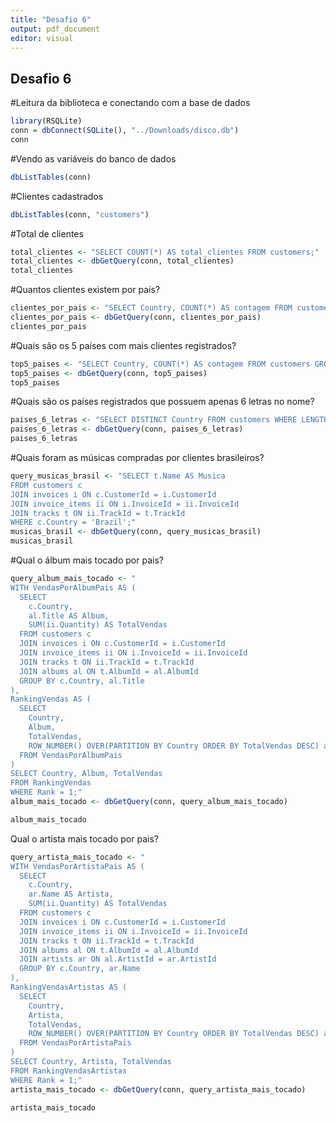 ---
title: "Desafio 6"
output: pdf_document
editor: visual
---

## Desafio 6

#Leitura da biblioteca e conectando com a base de dados

```{r}
library(RSQLite)
conn = dbConnect(SQLite(), "../Downloads/disco.db")
conn
```

#Vendo as variáveis do banco de dados

```{r}
dbListTables(conn)
```

#Clientes cadastrados

```{r}
dbListTables(conn, "customers")
```

#Total de clientes

```{r}
total_clientes <- "SELECT COUNT(*) AS total_clientes FROM customers;"
total_clientes <- dbGetQuery(conn, total_clientes)
total_clientes
```

#Quantos clientes existem por país?

```{r}
clientes_por_pais <- "SELECT Country, COUNT(*) AS contagem FROM customers GROUP BY Country ORDER BY contagem DESC;"
clientes_por_pais <- dbGetQuery(conn, clientes_por_pais)
clientes_por_pais
```

#Quais são os 5 países com mais clientes registrados?

```{r}
top5_paises <- "SELECT Country, COUNT(*) AS contagem FROM customers GROUP BY Country ORDER BY contagem DESC LIMIT 5;"
top5_paises <- dbGetQuery(conn, top5_paises)
top5_paises
```

#Quais são os países registrados que possuem apenas 6 letras no nome?

```{r}
paises_6_letras <- "SELECT DISTINCT Country FROM customers WHERE LENGTH(Country) = 6;"
paises_6_letras <- dbGetQuery(conn, paises_6_letras)
paises_6_letras
```

#Quais foram as músicas compradas por clientes brasileiros?

```{r}
query_musicas_brasil <- "SELECT t.Name AS Musica
FROM customers c
JOIN invoices i ON c.CustomerId = i.CustomerId
JOIN invoice_items ii ON i.InvoiceId = ii.InvoiceId
JOIN tracks t ON ii.TrackId = t.TrackId
WHERE c.Country = 'Brazil';"
musicas_brasil <- dbGetQuery(conn, query_musicas_brasil)
musicas_brasil
```

#Qual o álbum mais tocado por pais?

```{r}
query_album_mais_tocado <- "
WITH VendasPorAlbumPais AS (
  SELECT
    c.Country,
    al.Title AS Album,
    SUM(ii.Quantity) AS TotalVendas
  FROM customers c
  JOIN invoices i ON c.CustomerId = i.CustomerId
  JOIN invoice_items ii ON i.InvoiceId = ii.InvoiceId
  JOIN tracks t ON ii.TrackId = t.TrackId
  JOIN albums al ON t.AlbumId = al.AlbumId
  GROUP BY c.Country, al.Title
),
RankingVendas AS (
  SELECT
    Country,
    Album,
    TotalVendas,
    ROW_NUMBER() OVER(PARTITION BY Country ORDER BY TotalVendas DESC) as Rank
  FROM VendasPorAlbumPais
)
SELECT Country, Album, TotalVendas
FROM RankingVendas
WHERE Rank = 1;"
album_mais_tocado <- dbGetQuery(conn, query_album_mais_tocado)

album_mais_tocado
```

Qual o artista mais tocado por pais?

```{r}
query_artista_mais_tocado <- "
WITH VendasPorArtistaPais AS (
  SELECT
    c.Country,
    ar.Name AS Artista,
    SUM(ii.Quantity) AS TotalVendas
  FROM customers c
  JOIN invoices i ON c.CustomerId = i.CustomerId
  JOIN invoice_items ii ON i.InvoiceId = ii.InvoiceId
  JOIN tracks t ON ii.TrackId = t.TrackId
  JOIN albums al ON t.AlbumId = al.AlbumId
  JOIN artists ar ON al.ArtistId = ar.ArtistId
  GROUP BY c.Country, ar.Name
),
RankingVendasArtistas AS (
  SELECT
    Country,
    Artista,
    TotalVendas,
    ROW_NUMBER() OVER(PARTITION BY Country ORDER BY TotalVendas DESC) as Rank
  FROM VendasPorArtistaPais
)
SELECT Country, Artista, TotalVendas
FROM RankingVendasArtistas
WHERE Rank = 1;"
artista_mais_tocado <- dbGetQuery(conn, query_artista_mais_tocado)

artista_mais_tocado
```
